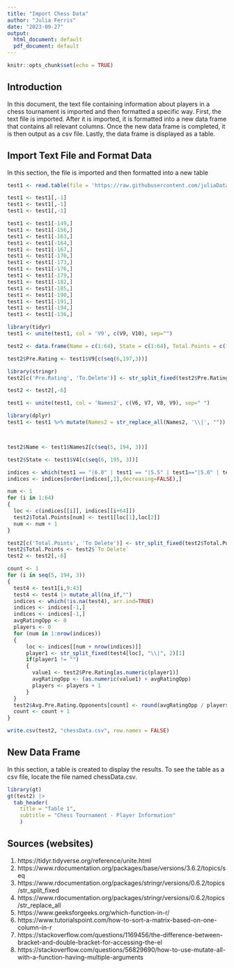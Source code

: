---
title: "Import Chess Data"
author: "Julia Ferris"
date: "2023-09-27"
output:
  html_document: default
  pdf_document: default
---

```{r setup, include=FALSE}
knitr::opts_chunk$set(echo = TRUE)
```

## Introduction

In this document, the text file containing information about players in a chess tournament is imported and then formatted a specific way. First, the text file is imported. After it is imported, it is formatted into a new data frame that contains all relevant columns. Once the new data frame is completed, it is then output as a csv file. Lastly, the data frame is displayed as a table.

## Import Text File and Format Data

In this section, the file is imported and then formatted into a new table


```{r test1}
test1 <- read.table(file = 'https://raw.githubusercontent.com/juliaDataScience-22/cuny-fall-23/manage-acquire-data/tournament-info.txt', fill = TRUE, header = FALSE, sep = " ", dec = "|")

test1 <- test1[,-1]
test1 <- test1[,-1]
test1 <- test1[,-1]

test1 <- test1[-149,]
test1 <- test1[-156,]
test1 <- test1[-163,]
test1 <- test1[-164,]
test1 <- test1[-167,]
test1 <- test1[-170,]
test1 <- test1[-173,]
test1 <- test1[-176,]
test1 <- test1[-179,]
test1 <- test1[-182,]
test1 <- test1[-185,]
test1 <- test1[-190,]
test1 <- test1[-191,]
test1 <- test1[-194,]
test1 <- test1[-136,]

library(tidyr)
test1 <- unite(test1, col = 'V9', c(V9, V10), sep="")

test2 <- data.frame(Name = c(1:64), State = c(1:64), Total.Points = c(1:64), Pre.Rating = c(1:64), Avg.Pre.Rating.Opponents = c(1:64))

test2$Pre.Rating <- test1$V9[c(seq(6,197,3))]

library(stringr)
test2[c('Pre.Rating', 'To.Delete')] <- str_split_fixed(test2$Pre.Rating, 'P', 2)

test2 <- test2[,-6]

test1 <- unite(test1, col = 'Names2', c(V6, V7, V8, V9), sep=" ")

library(dplyr)
test1 <- test1 %>% mutate(Names2 = str_replace_all(Names2, '\\|', ""))



test2$Name <- test1$Names2[c(seq(5, 194, 3))]

test2$State <- test1$V4[c(seq(6, 195, 3))]

indices <- which(test1 == "|6.0" | test1 == "|5.5" | test1=="|5.0" | test1 == "|4.5" | test1 == "|4.0" | test1 == "|3.5" | test1 == "|3.0" | test1 == "|2.5" | test1 == "|2.0" | test1 == "|1.5" | test1 == "|1.0", arr.ind=TRUE)
indices <- indices[order(indices[,1],decreasing=FALSE),]

num <- 1
for (i in 1:64)
{
  loc <- c(indices[[i]], indices[[i+64]])
  test2$Total.Points[num] <- test1[loc[1],loc[2]]
  num <- num + 1
}

test2[c('Total.Points', 'To Delete')] <- str_split_fixed(test2$Total.Points, "\\|", 2)
test2$Total.Points <- test2$`To Delete`
test2 <- test2[,-6]

count <- 1
for (i in seq(5, 194, 3))
{
  test4 <- test1[i,9:43]
  test4 <- test4 |> mutate_all(na_if,"")
  indices <- which(!is.na(test4), arr.ind=TRUE)
  indices <- indices[-1,]
  indices <- indices[-1,]
  avgRatingOpp <- 0
  players <- 0
  for (num in 1:nrow(indices))
  {
      loc <- indices[[num + nrow(indices)]]
      player1 <- str_split_fixed(test4[loc], "\\|", 2)[1]
      if(player1 != "") 
      {
        value1 <- test2$Pre.Rating[as.numeric(player1)]
        avgRatingOpp <- (as.numeric(value1) + avgRatingOpp)
        players <- players + 1
      }
  }
  test2$Avg.Pre.Rating.Opponents[count] <- round(avgRatingOpp / players)
  count <- count + 1
}

write.csv(test2, "chessData.csv", row.names = FALSE)

```

## New Data Frame

In this section, a table is created to display the results. To see the table as a csv file, locate the file named chessData.csv.

``` {r}
library(gt)
gt(test2) |>   
  tab_header(     
    title = "Table 1",
    subtitle = "Chess Tournament - Player Information"
    )
```

## Sources (websites)

1. https://tidyr.tidyverse.org/reference/unite.html
2. https://www.rdocumentation.org/packages/base/versions/3.6.2/topics/seq
3. https://www.rdocumentation.org/packages/stringr/versions/0.6.2/topics/str_split_fixed
4. https://www.rdocumentation.org/packages/stringr/versions/0.6.2/topics/str_replace_all
5. https://www.geeksforgeeks.org/which-function-in-r/
6. https://www.tutorialspoint.com/how-to-sort-a-matrix-based-on-one-column-in-r
7. https://stackoverflow.com/questions/1169456/the-difference-between-bracket-and-double-bracket-for-accessing-the-el
8. https://stackoverflow.com/questions/56829690/how-to-use-mutate-all-with-a-function-having-multiple-arguments